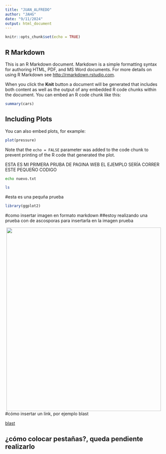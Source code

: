 ```yaml
---
title: "JUAN_ALFREDO"
author: "JAHG"
date: "9/11/2024"
output: html_document
---
```


```r
knitr::opts_chunk$set(echo = TRUE)
```

## R Markdown

This is an R Markdown document. Markdown is a simple formatting syntax for authoring HTML, PDF, and MS Word documents. For more details on using R Markdown see <http://rmarkdown.rstudio.com>.

When you click the **Knit** button a document will be generated that includes both content as well as the output of any embedded R code chunks within the document. You can embed an R code chunk like this:

```r
summary(cars)
```
## Including Plots

You can also embed plots, for example:

```r
plot(pressure)
```

Note that the `echo = FALSE` parameter was added to the code chunk to prevent printing of the R code that generated the plot.

ESTA ES MI PRIMERA PRUBA DE PAGINA WEB
EL EJEMPLO SERÍA CORRER ESTE PEQUEÑO CODIGO

```bash
echo nuevo.txt
```
```bash
ls
```
#esta es una pequña prueba

```r
library(ggplot2)
```

#como insertar imagen en formato markdown
##estoy realizando una prueba con de ascosporas para insertarla en la imagen prueba 

<img src="AscosporesAttilaKoszka2023.jpeg" width="500" height="595" align="right"/>

#cómo insertar un link, por ejemplo blast

[blast](https://blast.ncbi.nlm.nih.gov/Blast.cgi)

## ¿cómo colocar pestañas?, queda pendiente realizarlo





